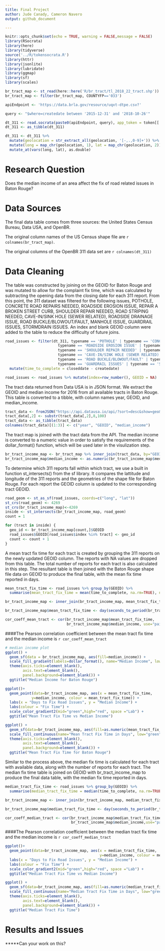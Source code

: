 ```yaml
---
title: Final Project
author: Jude Canady, Cameron Navero
output: github_document

---
```


```r
knitr::opts_chunk$set(echo = TRUE, warning = FALSE,message = FALSE)
library(RSocrata)
library(here)
library(tidyverse)
source('../R/tokensocrata.R')
library(httr)
library(jsonlite)
library(lubridate)
library(ggmap)
library(sf)
library(scales)

```


```r
br_tract_map <- st_read(here::here('R/br_tract/tl_2018_22_tract.shp'))
br_tract_map <- filter(br_tract_map, COUNTYFP=='033')
```

```r
apiEndpoint <- 'https://data.brla.gov/resource/uqxt-dtpe.csv?'

query <- "$where=createdate between '2015-12-31' and '2018-10-26'"

dt_311 <- read.socrata(paste0(apiEndpoint, query), app_token = token[['app']])
dt_311 <- as_tibble(dt_311)

dt_311 <- dt_311 %>% 
  mutate(geolocation = str_extract_all(geolocation, '[-,.,0-9]+')) %>% 
  mutate(long = map_chr(geolocation, 1), lat = map_chr(geolocation, 2)) %>% 
  mutate_at(vars(long, lat), as.double) 
```

# Research Question
Does the median income of an area affect the fix of road related issues in Baton Rouge?

# Data Sources
The final data table comes from three sources: the United States Census Bureau, Data USA, and OpenBR. 

The original column names of the US Census shape file are `r colnames(br_tract_map)`. 

The original columns of the OpenBR 311 data set are `r colnames(dt_311)`

# Data Cleaning
The table was constructed by joining on the GEOID for Baton Rouge and was mutated to allow for the complaint fix time, which was
calculated by subtracting the opening data from the closing date for each 311 report. From this point, the 311 dataset was 
filtered for the following issues, POTHOLE, CONCRETE ROAD REPAIRS NEEDED, ROADSIDE EROSION ISSUE, REPAIR A BROKEN STREET CURB,
SHOULDER REPAIR NEEDED, ROAD STRIPING NEEDED, CAVE-IN/SINK HOLE (SEWER RELATED), ROADSIDE DRAINAGE ISSUE, 
ROAD BUCKLE/BLOWOUT/FAULT, MANHOLE ISSUE, GUARDRAIL ISSUES, STORMDRAIN ISSUES. An index and blank GEOID column were added 
to the table to reduce the difficulty of future joins. 



```r
road_issues <- filter(dt_311, typename == 'POTHOLE' | typename == 'CONCRETE ROAD REPAIRS NEEDED' |
                        typename == 'ROADSIDE EROSION ISSUE' | typename == 'REPAIR A BROKEN STREET CURB' |
                        typename == 'SHOULDER REPAIR NEEDED' | typename == 'ROAD STRIPING NEEDED' |
                        typename == 'CAVE-IN/SINK HOLE (SEWER RELATED)' | typename == 'ROADSIDE DRAINAGE ISSUE' |
                        typename == 'ROAD BUCKLE/BLOWOUT/FAULT' | typename == 'MANHOLE ISSUE' |
                        typename == 'GUARDRAIL ISSUES' | typename == 'STORMDRAIN ISSUES') %>%
  mutate(time_to_complete = closeddate - createdate)

road_issues <- road_issues %>% mutate(index=row_number(), GEOID = NA)
```


The tract data returned from Data USA is in JSON format. We extract the GEOID and median income for 2016 from all available
tracts in Baton Rouge. This table is converted to a tibble, with column names year, GEOID, and median_income. 


<!-- format data -->
```r
tract_data <- fromJSON("https://api.datausa.io/api/?sort=desc&show=geo&required=income&sumlevel=tract&year=2016&where=geo%3A16000US2205000")$data
tract_data[,2] <- substr(tract_data[,2],8,100)
tract_data <- as_tibble(tract_data)
colnames(tract_data)[(1:3)] <- c("year", "GEOID", "median_income")
```


The tract map is joined with the tract data from the API. The median income is converted to a numeric value in order to satisfy
the requirements of the dollar_format() function, which will be used later in the visulization step. 


<!-- overwriting shape file with tract income data -->
```r
br_tract_income_map <- br_tract_map %>% inner_join(tract_data, by="GEOID")
br_tract_income_map$median_income <- as.numeric(br_tract_income_map$median_income)
```


To determine which 311 reports fall within which tract, we use a built in function st_intersects() from the sf library. It
compares the lattitude and longitude of the 311 reports and the geometries of the shape file for Baton Rouge. For each report
the GEOID column is updated to the corresponding tract GEOID.


<!-- find which point fall within each geometry -->
```r
road_geom <- st_as_sf(road_issues, coords=c("long", "lat"))
st_crs(road_geom) <- 4269
st_crs(br_tract_income_map)<-4269
inside <- st_intersects(br_tract_income_map, road_geom)
count = 1

for (tract in inside) {
  geo_id <- br_tract_income_map[count,]$GEOID
  road_issues$GEOID[road_issues$index %in% tract] <- geo_id
  count <- count + 1
}
```


A mean tract fix time for each tract is created by grouping the 311 reports on the newly updated GEOID column. The reports
with NA values are dropped from this table. The total number of reports for each tract is also calculated in this step. 
The resultant table is then joined with the Baton Rouge shape file data on GEOID to produce the final table, with the mean
fix time reported in days. 


```r
mean_tract_fix_time <- road_issues %>% group_by(GEOID) %>%
  summarise(mean_tract_fix_time = mean(time_to_complete, na.rm=TRUE), num_reports = n()) %>% drop_na()

br_tract_income_map <- inner_join(br_tract_income_map, mean_tract_fix_time, by="GEOID")

br_tract_income_map$mean_tract_fix_time <- day(seconds_to_period(br_tract_income_map$mean_tract_fix_time))
```


<!-- median income vs mean tract fix time correlation -->
```r
cor_coeff_mean_tract <- cor(br_tract_income_map$mean_tract_fix_time,
                            br_tract_income_map$median_income, use="pairwise.complete.obs")
```

####The Pearson correlation coefficient between the mean tract fix time and the median income is `r cor_coeff_mean_tract`

```r
# median income plot
ggplot() +
  geom_sf(data = br_tract_income_map, aes(fill=median_income)) +
  scale_fill_gradient(labels=dollar_format(), name="Median Income", low="green",high="red") +
  theme(axis.ticks=element_blank(), 
        axis.text=element_blank(),
        panel.background=element_blank()) +
  ggtitle("Median Income for Baton Rouge")
```


```r
ggplot()+
  geom_point(data=br_tract_income_map, aes(x = mean_tract_fix_time, 
            y=median_income, colour = mean_tract_fix_time)) +
  labs(x = "Days to Fix Road Issues", y = "Median Income") + 
  labs(colour = "Fix Time") +
  scale_color_gradient2(mid="green",high="red", space ="Lab") +
  ggtitle("Mean Tract Fix Time vs Median Income")
```


```r
ggplot() +
  geom_sf(data=br_tract_income_map, aes(fill=as.numeric(mean_tract_fix_time))) +
  scale_fill_continuous(name="Mean Tract Fix Time in Days", low="green", high="red") +
  theme(axis.ticks=element_blank(), 
        axis.text=element_blank(),
        panel.background=element_blank()) +
  ggtitle("Mean Tract Fix Time for Baton Rouge")
```


Similar to the process above, the median fix time is calculated for each tract with available data, along with the number of 
reports for each tract. The median fix time table is joined on GEOID with br_tract_income_map to produce the final data table, 
with the median fix time reported in days. 


```r
median_tract_fix_time <- road_issues %>% group_by(GEOID) %>%
  summarise(median_tract_fix_time = median(time_to_complete, na.rm=TRUE), num_reports = n()) %>% drop_na()

br_tract_income_map <- inner_join(br_tract_income_map, median_tract_fix_time, by="GEOID")

br_tract_income_map$median_tract_fix_time <- day(seconds_to_period(br_tract_income_map$median_tract_fix_time))

```


```r
cor_coeff_median_tract <- cor(br_tract_income_map$median_tract_fix_time,
                              br_tract_income_map$median_income,use="pairwise.complete.obs")
```

####The Pearson correlation coefficient between the median tract fix time and the median income is `r cor_coeff_median_tract`


```r
ggplot()+
  geom_point(data=br_tract_income_map, aes(x = median_tract_fix_time, 
                                           y=median_income, colour = median_tract_fix_time)) +
  labs(x = "Days to Fix Road Issues", y = "Median Income") + 
  labs(colour = "Fix Time") +
  scale_color_gradient2(mid="green",high="red", space ="Lab") +
  ggtitle("Median Tract Fix Time vs Median Income")
```
 


```r
ggplot() +
  geom_sf(data=br_tract_income_map, aes(fill=as.numeric(median_tract_fix_time))) +
  scale_fill_continuous(name="Median Tract Fix Time in Days", low="green", high="red") +
  theme(axis.ticks=element_blank(), 
        axis.text=element_blank(),
        panel.background=element_blank()) +
  ggtitle("Median Tract Fix Time")

```

# Results and Issues


*****Can your work on this?


